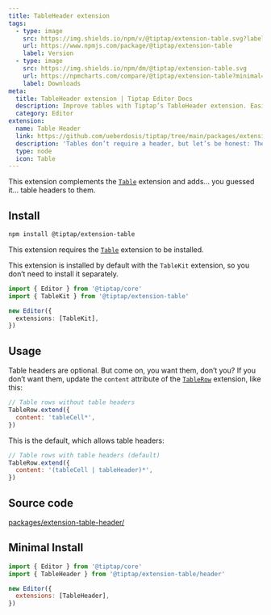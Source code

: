 ```yaml
---
title: TableHeader extension
tags:
  - type: image
    src: https://img.shields.io/npm/v/@tiptap/extension-table.svg?label=version
    url: https://www.npmjs.com/package/@tiptap/extension-table
    label: Version
  - type: image
    src: https://img.shields.io/npm/dm/@tiptap/extension-table.svg
    url: https://npmcharts.com/compare/@tiptap/extension-table?minimal=true
    label: Downloads
meta:
  title: TableHeader extension | Tiptap Editor Docs
  description: Improve tables with Tiptap’s TableHeader extension. Easily control table headers. Source code and usage examples in the docs!
  category: Editor
extension:
  name: Table Header
  link: https://github.com/ueberdosis/tiptap/tree/main/packages/extension-table
  description: 'Tables don’t require a header, but let’s be honest: They look better with it.'
  type: node
  icon: Table
---
```



This extension complements the [`Table`](/editor/extensions/nodes/table) extension and adds… you guessed it… table headers to them.

<CodeDemo path="/Nodes/Table" />

## Install

```bash
npm install @tiptap/extension-table
```

This extension requires the [`Table`](/editor/extensions/nodes/table) extension to be installed.

This extension is installed by default with the `TableKit` extension, so you don’t need to install it separately.

```ts
import { Editor } from '@tiptap/core'
import { TableKit } from '@tiptap/extension-table'

new Editor({
  extensions: [TableKit],
})
```

## Usage

Table headers are optional. But come on, you want them, don’t you? If you don’t want them, update the `content` attribute of the [`TableRow`](/editor/extensions/nodes/table-row) extension, like this:

```js
// Table rows without table headers
TableRow.extend({
  content: 'tableCell*',
})
```

This is the default, which allows table headers:

```js
// Table rows with table headers (default)
TableRow.extend({
  content: '(tableCell | tableHeader)*',
})
```

## Source code

[packages/extension-table-header/](https://github.com/ueberdosis/tiptap/blob/main/packages/extension-table/src/header)

## Minimal Install

```js
import { Editor } from '@tiptap/core'
import { TableHeader } from '@tiptap/extension-table/header'

new Editor({
  extensions: [TableHeader],
})
```
